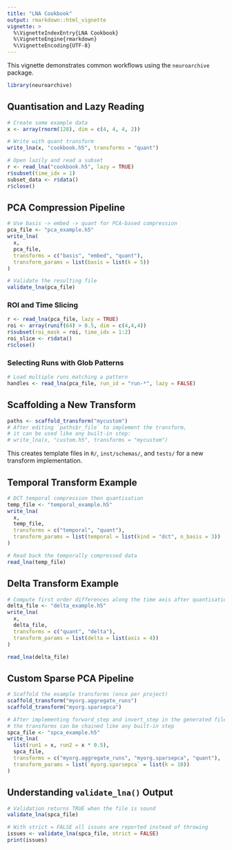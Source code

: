 ```yaml
---
title: "LNA Cookbook"
output: rmarkdown::html_vignette
vignette: >
  %\VignetteIndexEntry{LNA Cookbook}
  %\VignetteEngine{rmarkdown}
  %\VignetteEncoding{UTF-8}
---
```


This vignette demonstrates common workflows using the `neuroarchive`
package.

```r
library(neuroarchive)
```

## Quantisation and Lazy Reading

```r
# Create some example data
x <- array(rnorm(128), dim = c(4, 4, 4, 2))

# Write with quant transform
write_lna(x, "cookbook.h5", transforms = "quant")

# Open lazily and read a subset
r <- read_lna("cookbook.h5", lazy = TRUE)
r$subset(time_idx = 1)
subset_data <- r$data()
r$close()
```

## PCA Compression Pipeline

```r
# Use basis -> embed -> quant for PCA-based compression
pca_file <- "pca_example.h5"
write_lna(
  x,
  pca_file,
  transforms = c("basis", "embed", "quant"),
  transform_params = list(basis = list(k = 5))
)

# Validate the resulting file
validate_lna(pca_file)
```

### ROI and Time Slicing

```r
r <- read_lna(pca_file, lazy = TRUE)
roi <- array(runif(64) > 0.5, dim = c(4,4,4))
r$subset(roi_mask = roi, time_idx = 1:2)
roi_slice <- r$data()
r$close()
```

### Selecting Runs with Glob Patterns

```r
# Load multiple runs matching a pattern
handles <- read_lna(pca_file, run_id = "run-*", lazy = FALSE)
```

## Scaffolding a New Transform

```r
paths <- scaffold_transform("mycustom")
# After editing `paths$r_file` to implement the transform,
# it can be used like any built-in step:
# write_lna(x, "custom.h5", transforms = "mycustom")
```

This creates template files in `R/`, `inst/schemas/`, and `tests/` for a
new transform implementation.

## Temporal Transform Example

```r
# DCT temporal compression then quantisation
temp_file <- "temporal_example.h5"
write_lna(
  x,
  temp_file,
  transforms = c("temporal", "quant"),
  transform_params = list(temporal = list(kind = "dct", n_basis = 3))
)

# Read back the temporally compressed data
read_lna(temp_file)
```

## Delta Transform Example

```r
# Compute first order differences along the time axis after quantisation
delta_file <- "delta_example.h5"
write_lna(
  x,
  delta_file,
  transforms = c("quant", "delta"),
  transform_params = list(delta = list(axis = 4))
)

read_lna(delta_file)
```

## Custom Sparse PCA Pipeline

```r
# Scaffold the example transforms (once per project)
scaffold_transform("myorg.aggregate_runs")
scaffold_transform("myorg.sparsepca")

# After implementing forward_step and invert_step in the generated files
# the transforms can be chained like any built-in step
spca_file <- "spca_example.h5"
write_lna(
  list(run1 = x, run2 = x * 0.5),
  spca_file,
  transforms = c("myorg.aggregate_runs", "myorg.sparsepca", "quant"),
  transform_params = list(`myorg.sparsepca` = list(k = 10))
)
```

## Understanding `validate_lna()` Output

```r
# Validation returns TRUE when the file is sound
validate_lna(spca_file)

# With strict = FALSE all issues are reported instead of throwing
issues <- validate_lna(spca_file, strict = FALSE)
print(issues)
```

